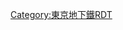 {{Routemap|collapse=yes|title=南北線|title-bg=#00ada9|title-color=white|inline=<includeonly>yes</includeonly>|top=
*[[File:BSicon BAHN.svg|20px]]：[[特別急行列車|特急]]停靠站，[[File:BSicon LDER.svg|20px]]：[[新幹線]]停靠站，[[File:BSicon lINT.svg|20px]]JR、私鐵接續站
*[[File:BSicon lACC.svg|20px]][[File:BSicon lINTACC.svg|20px]]：設有連接地面至月台的無障礙設備
*[[File:BSicon ulHST.svg|20px]]：小規模車站（少於40,000人/日上下車）
*[[File:BSicon ulBHF.svg|20px]]：大規模車站（多於40,000人/日上下車）
*[[File:BSicon_XBHF-L.svg|14px]][[File:BSicon_XBHF-R.svg|14px]]：可進行[[跨月台轉車站|跨月台轉乘]]的[[四線鐵路#方向別複複線|方向別複複線]]車站
|map=
CONTg~~ ~~{{rmri|U||s}} 至[[日吉站 (神奈川縣)|日吉]]方向
tSTRa~~ ~~直通至{{rint|tokyo|mg}} 東急[[目黑線]]
tINTACC~~0.0~~N-01 '''[[目黑站|目黑]]''' {{rint|ja|jreast}}{{rint|ja|eyt}} {{rint|tokyo|mg}} {{rint|tokyo|i}}
tHSTACC~~1.3~~N-02 '''[[白金台站|白金台]]''' {{rint|tokyo|i}}
tPSLa~~ ~~{{link-ja|調頭側線|引き上げ線}}
tACC~~2.3~~N-03 '''[[白金高輪站|白金高輪]]''' {{rint|tokyo|i}}
tABZg3
tCONTr+1\tSTR\~~ ~~{{rmri|L||s}} {{rint|tokyo|i}} [[西高島平站|西高島平]]方向
tACC~~3.6~~N-04 '''[[麻布十番站|麻布十番]]''' {{rint|tokyo|e}}
tACC~~4.8~~N-05 '''[[六本木一丁目站|六本木一丁目]]'''
tACC~~5.7~~N-06 '''[[溜池山王站|溜池山王]]''' {{rint|tokyo|g}}~~（[[國會議事堂前站|國會議事堂前]] {{rint|tokyo|m}} {{rint|tokyo|c}}）
tCONT4+f\tSTR\~~ ~~{{rmri|c4||s}} {{rint|tokyo|y}} [[新木場站|新木場]]方向
tACC!~HUBaq\tACC!~HUBeq\~~6.6~~N-07 '''[[永田町站|永田町]]''' {{rint|tokyo|y}} {{rint|tokyo|z}}~~（[[赤坂見附站|赤坂見附]] {{rint|tokyo|g}} {{rint|tokyo|m}}）
tSTR3\tSTR\
tSTR+1\\tINTACC\\~~7.9~~N-08 '''[[四谷站|四谷]]''' {{rint|ja|jreast}}{{rint|ja|ecr}} {{rint|ja|ecs}} {{rint|tokyo|m}}
tACC\\tSTR\\
tSTR\tENDEa\tSTR\\
tSTR\tABZgl\tABZg+r\\~~ ~~[[有樂町線]]聯絡線
tINTACC!~HUBaq\tSTR3!~HUBq\tINTACC!~HUBeq\\~~8.9~~N-09 '''[[市谷站|市谷]]''' {{rint|ja|jreast}}{{rint|ja|ecs}} {{rint|tokyo|y}} {{rint|tokyo|s}}
tABZg+1\WDOCKSa\tSTR\\
tSTR2\WDOCKSe\tSTR\\~~ ~~{{link-ja|外濠 (東京都)|外濠 (東京都)|外濠}}
tSTR+4\tSTR\
tKRWl+l\tKRWr+r\
tINTACC!~HUBaq\tINTACC!~HUBeq\~~10.0~~N-10 '''[[飯田橋站|飯田橋]]''' {{rint|ja|jreast}}{{rint|ja|ecs}} {{rint|tokyo|y}} {{rint|tokyo|t}} {{rint|tokyo|e}}
tSTR2\tCONT2+g\~~ ~~{{rmri|c2||s}} {{rint|tokyo|y}} [[和光市站|和光市]]方向
tSTR+4!~lACC~~11.4~~N-11 '''[[後樂園站|後樂園]]''' {{rint|tokyo|m}}~~（[[春日站 (東京都)|春日]] {{rint|tokyo|i}} {{rint|tokyo|e}}）
tHSTACC~~12.7~~N-12 '''[[東大前站|東大前]]'''
tHSTACC~~13.6~~N-13 '''[[本駒込站|本駒込]]'''
tACC~~15.0~~N-14 '''[[駒込站|駒込]]''' {{rint|ja|jreast}}{{rint|ja|eyt}}
tHSTACC~~16.4~~N-15 '''[[西原站 (東京都)|西原]]'''
tINTACC~~17.4~~N-16 '''[[王子站|王子]]''' {{rint|ja|jreast}}{{rint|ja|ekt}} {{rint|tokyo|toei}}{{rint|tokyo|toden|arakawa}}
tHSTACC~~18.6~~N-17 '''[[王子神谷站|王子神谷]]'''
tKDSTaq\tABZgr\~~ ~~{{link-ja|王子檢車區|王子検車区}}
tHSTACC~~20.2~~N-18 '''[[志茂站|志茂]]'''
tACC~~21.3~~N-19 '''[[赤羽岩淵站|赤羽岩淵]]''' [[File:Saitama Railway Logo.svg|18px|link=埼玉高速鐵道線]]
tLSTR~~ ~~直通至[[File:Saitama Railway Logo.svg|18px|link=埼玉高速鐵道線]] [[埼玉高速鐵道線]]
tCSTRa
ACC~~ ~~[[File:Saitama Railway Logo.svg|18px|link=埼玉高速鐵道線]] [[浦和美園站|浦和美園]]
KDSTe~~ ~~{{link-ja|浦和美園車輛基地|浦和美園車両基地}}
|bottom={{navbar|東京地下鐵RDT/南北線}}
}}<noinclude>{{rdt intro|[[南北線 (東京地下鐵)|東京地下鐵南北線]]}}

[[Category:東京地下鐵RDT]]
[[Category:南北線 (東京地下鐵)| ]]

</noinclude>